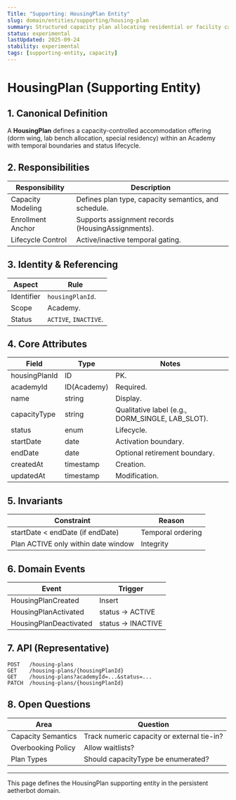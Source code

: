 ```yaml
---
Title: "Supporting: HousingPlan Entity"
slug: domain/entities/supporting/housing-plan
summary: Structured capacity plan allocating residential or facility capacity to collectors within an Academy.
status: experimental
lastUpdated: 2025-09-24
stability: experimental
tags: [supporting-entity, capacity]
---
```


# HousingPlan (Supporting Entity)

## 1. Canonical Definition

A **HousingPlan** defines a capacity-controlled accommodation offering (dorm wing, lab bench allocation, special residency) within an Academy with temporal boundaries and status lifecycle.

## 2. Responsibilities

| Responsibility    | Description                                          |
| ----------------- | ---------------------------------------------------- |
| Capacity Modeling | Defines plan type, capacity semantics, and schedule. |
| Enrollment Anchor | Supports assignment records (HousingAssignments).    |
| Lifecycle Control | Active/inactive temporal gating.                     |

## 3. Identity & Referencing

| Aspect     | Rule                  |
| ---------- | --------------------- |
| Identifier | `housingPlanId`.      |
| Scope      | Academy.              |
| Status     | `ACTIVE`, `INACTIVE`. |

## 4. Core Attributes

| Field         | Type        | Notes                                            |
| ------------- | ----------- | ------------------------------------------------ |
| housingPlanId | ID          | PK.                                              |
| academyId     | ID(Academy) | Required.                                        |
| name          | string      | Display.                                         |
| capacityType  | string      | Qualitative label (e.g., DORM_SINGLE, LAB_SLOT). |
| status        | enum        | Lifecycle.                                       |
| startDate     | date        | Activation boundary.                             |
| endDate       | date        | Optional retirement boundary.                    |
| createdAt     | timestamp   | Creation.                                        |
| updatedAt     | timestamp   | Modification.                                    |

## 5. Invariants

| Constraint                          | Reason            |
| ----------------------------------- | ----------------- |
| startDate < endDate (if endDate)    | Temporal ordering |
| Plan ACTIVE only within date window | Integrity         |

## 6. Domain Events

| Event                  | Trigger            |
| ---------------------- | ------------------ |
| HousingPlanCreated     | Insert             |
| HousingPlanActivated   | status -> ACTIVE   |
| HousingPlanDeactivated | status -> INACTIVE |

## 7. API (Representative)

```
POST   /housing-plans
GET    /housing-plans/{housingPlanId}
GET    /housing-plans?academyId=...&status=...
PATCH  /housing-plans/{housingPlanId}
```

## 8. Open Questions

| Area               | Question                                   |
| ------------------ | ------------------------------------------ |
| Capacity Semantics | Track numeric capacity or external tie-in? |
| Overbooking Policy | Allow waitlists?                           |
| Plan Types         | Should capacityType be enumerated?         |

---

This page defines the HousingPlan supporting entity in the persistent aetherbot domain.
